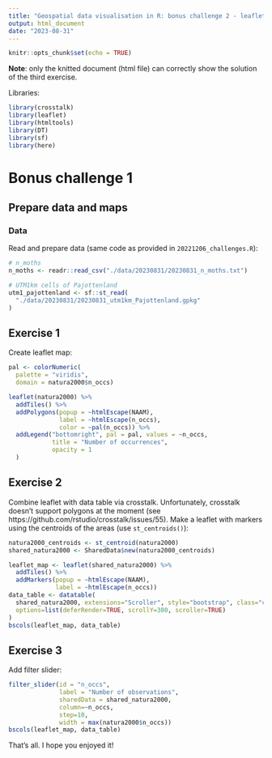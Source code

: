 ```yaml
---
title: "Geospatial data visualisation in R: bonus challenge 2 - leaflet + crosstalk"
output: html_document
date: "2023-08-31"
---
```


```r
knitr::opts_chunk$set(echo = TRUE)
```

**Note**: only the knitted document (html file) can correctly show the solution of the third exercise.

Libraries:

```r
library(crosstalk)
library(leaflet)
library(htmltools)
library(DT)
library(sf)
library(here)
```

# Bonus challenge 1

## Prepare data and maps

### Data

Read and prepare data (same code as provided in `20221206_challenges.R`):

```r
# n_moths
n_moths <- readr::read_csv("./data/20230831/20230831_n_moths.txt")

# UTM1km cells of Pajottenland
utm1_pajottenland <- sf::st_read(
  "./data/20230831/20230831_utm1km_Pajottenland.gpkg"
)


```

## Exercise 1

Create leaflet map:

```r
pal <- colorNumeric(
  palette = "viridis",
  domain = natura2000$n_occs)

leaflet(natura2000) %>%
  addTiles() %>%
  addPolygons(popup = ~htmlEscape(NAAM),
              label = ~htmlEscape(n_occs),
              color = ~pal(n_occs)) %>%
  addLegend("bottomright", pal = pal, values = ~n_occs,
            title = "Number of occurrences",
            opacity = 1
  )
```

## Exercise 2

Combine leaflet with data table via crosstalk. Unfortunately, crosstalk doesn't support polygons at the moment (see https://github.com/rstudio/crosstalk/issues/55). Make a leaflet with markers using the centroids of the areas (use `st_centroids()`):

```r
natura2000_centroids <- st_centroid(natura2000)
shared_natura2000 <- SharedData$new(natura2000_centroids)

leaflet_map <- leaflet(shared_natura2000) %>%
  addTiles() %>%
  addMarkers(popup = ~htmlEscape(NAAM),
             label = ~htmlEscape(n_occs))
data_table <- datatable(
  shared_natura2000, extensions="Scroller", style="bootstrap", class="compact", width="100%",
  options=list(deferRender=TRUE, scrollY=300, scroller=TRUE)
)
bscols(leaflet_map, data_table)
```

## Exercise 3

Add filter slider:

```r
filter_slider(id = "n_occs",
              label = "Number of observations",
              sharedData = shared_natura2000,
              column=~n_occs,
              step=10,
              width = max(natura2000$n_occs))
bscols(leaflet_map, data_table)
```

That's all. I hope you enjoyed it! 
